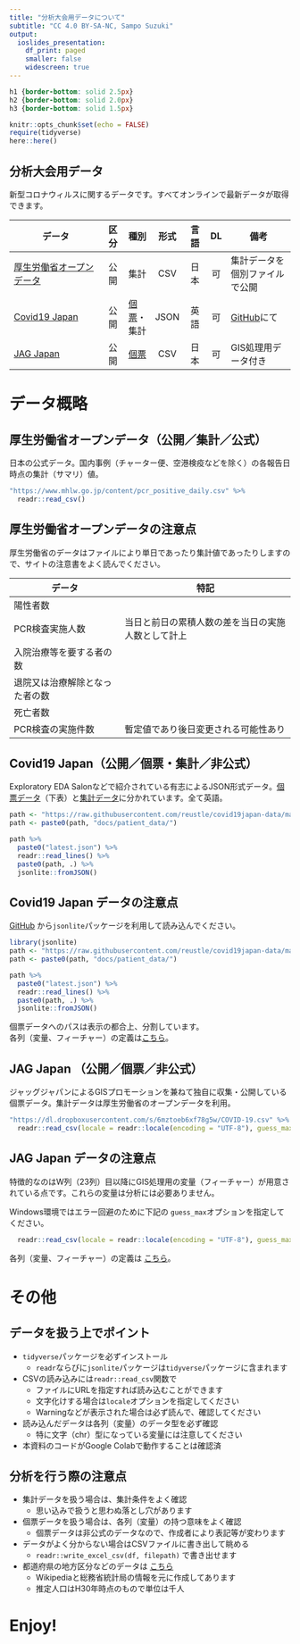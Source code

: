 ```yaml
---
title: "分析大会用データについて"
subtitle: "CC 4.0 BY-SA-NC, Sampo Suzuki"
output: 
  ioslides_presentation:
    df_print: paged
    smaller: false
    widescreen: true
---
```


```css
h1 {border-bottom: solid 2.5px}
h2 {border-bottom: solid 2.0px}
h3 {border-bottom: solid 1.5px}
```

```r
knitr::opts_chunk$set(echo = FALSE)
require(tidyverse)
here::here()
```


## 分析大会用データ
新型コロナウィルスに関するデータです。すべてオンラインで最新データが取得できます。


データ                   | 区分 | 種別 | 形式 | 言語 | DL | 備考
-------------------------|:----:|------|:----:|:----:|:--:|-----------------
[厚生労働省オープンデータ](https://www.mhlw.go.jp/stf/covid-19/open-data.html) | 公開 | 集計 | CSV | 日本 | 可 | 集計データを個別ファイルで公開  
[Covid19 Japan](https://covid19japan.com/) | 公開 | [個票](https://www.stat.go.jp/koukou/howto/process/proc3_2.html)・集計 | JSON | 英語 | 可 | [GitHub](https://github.com/reustle/covid19japan-data)にて  
[JAG Japan](https://gis.jag-japan.com/covid19jp/) | 公開 | [個票](https://www.stat.go.jp/koukou/howto/process/proc3_2.html) | CSV | 日本 | 可 | GIS処理用データ付き



# データ概略

## 厚生労働省オープンデータ（公開／集計／公式）
日本の公式データ。国内事例（チャーター便、空港検疫などを除く）の各報告日時点の集計（サマリ）値。

```r
"https://www.mhlw.go.jp/content/pcr_positive_daily.csv" %>% 
  readr::read_csv()
```


## 厚生労働省オープンデータの注意点
厚生労働省のデータはファイルにより単日であったり集計値であったりしますので、サイトの注意書をよく読んでください。

データ                         | 特記
-------------------------------|-----------------------------------------------
陽性者数                       | 
PCR検査実施人数                | 当日と前日の累積人数の差を当日の実施人数として計上
入院治療等を要する者の数       | 
退院又は治療解除となった者の数 | 
死亡者数                       | 
PCR検査の実施件数              | 暫定値であり後日変更される可能性あり



## Covid19 Japan（公開／個票・集計／非公式）
Exploratory EDA Salonなどで紹介されている有志によるJSON形式データ。[個票データ](https://github.com/reustle/covid19japan-data/tree/master/docs/patient_data)（下表）と[集計データ](https://github.com/reustle/covid19japan-data/tree/master/docs/summary)に分かれています。全て英語。

```r
path <- "https://raw.githubusercontent.com/reustle/covid19japan-data/master/"
path <- paste0(path, "docs/patient_data/")

path %>% 
  paste0("latest.json") %>% 
  readr::read_lines() %>% 
  paste0(path, .) %>% 
  jsonlite::fromJSON()
```


## Covid19 Japan データの注意点
[GitHub](https://github.com/reustle/covid19japan-data) から`jsonlite`パッケージを利用して読み込んでください。

```r
library(jsonlite)
path <- "https://raw.githubusercontent.com/reustle/covid19japan-data/master/"
path <- paste0(path, "docs/patient_data/")

path %>% 
  paste0("latest.json") %>% 
  readr::read_lines() %>% 
  paste0(path, .) %>% 
  jsonlite::fromJSON()
```

個票データへのパスは表示の都合上、分割しています。  
各列（変量、フィーチャー）の定義は[こちら](https://github.com/reustle/covid19japan-data/blob/master/README_data_format.md)。



## JAG Japan （公開／個票／非公式）
ジャッグジャパンによるGISプロモーションを兼ねて独自に収集・公開している個票データ。集計データは厚生労働省のオープンデータを利用。

```r
"https://dl.dropboxusercontent.com/s/6mztoeb6xf78g5w/COVID-19.csv" %>% 
  readr::read_csv(locale = readr::locale(encoding = "UTF-8"), guess_max = 5000)
```


## JAG Japan データの注意点
特徴的なのはW列（23列）目以降にGIS処理用の変量（フィーチャー）が用意されている点です。これらの変量は分析には必要ありません。  
   
Windows環境ではエラー回避のために下記の
`guess_max`オプションを指定してください。
```r
  readr::read_csv(locale = readr::locale(encoding = "UTF-8"), guess_max = 5000)
```

各列（変量、フィーチャー）の定義は [こちら](https://jag-japan.com/covid19map-readme/)。



# その他

## データを扱う上でポイント
* `tidyverse`パッケージを必ずインストール
    * `readr`ならびに`jsonlite`パッケージは`tidyverse`パッケージに含まれます
* CSVの読み込みには`readr::read_csv`関数で
    * ファイルにURLを指定すれば読み込むことができます
    * 文字化けする場合は`locale`オプションを指定してください
    * Warningなどが表示された場合は必ず読んで、確認してください
* 読み込んだデータは各列（変量）のデータ型を必ず確認
    * 特に文字（chr）型になっている変量には注意してください
* 本資料のコードがGoogle Colabで動作することは確認済


## 分析を行う際の注意点
* 集計データを扱う場合は、集計条件をよく確認
    * 思い込みで扱うと思わぬ落とし穴があります
* 個票データを扱う場合は、各列（変量）の持つ意味をよく確認
    * 個票データは非公式のデータなので、作成者により表記等が変わります
* データがよく分からない場合はCSVファイルに書き出して眺める
    * `readr::write_excel_csv(df, filepath)` で書き出せます
* 都道府県の地方区分などのデータは [こちら](https://gist.githubusercontent.com/k-metrics/9f3fc18e042850ff24ad9676ac34764b/raw/9262c36b0740edd575e9f0292dad61c9cce269be/pref_utf8.csv)
    * Wikipediaと総務省統計局の情報を元に作成してあります
    * 推定人口はH30年時点のもので単位は千人



# Enjoy!
